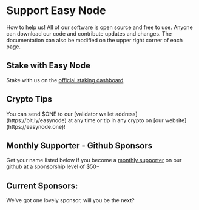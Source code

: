 
# Support Easy Node
How to help us! All of our software is open source and free to use. Anyone can download our code and contribute updates and changes. The documentation can also be modified on the upper right corner of each page.

## Stake with Easy Node
Stake with us on the [official staking dashboard](https://bit.ly/easynode)

## Crypto Tips
<Callout emoji="💵">
You can send $ONE to our [validator wallet address](https://bit.ly/easynode) at any time or tip in any crypto on [our website](https://easynode.one)!
</Callout>

## Monthly Supporter - Github Sponsors
Get your name listed below if you become a [monthly supporter](https://github.com/sponsors/easy-node-one/) on our github at a sponsorship level of $50+

## Current Sponsors:
We've got one lovely sponsor, will you be the next?
